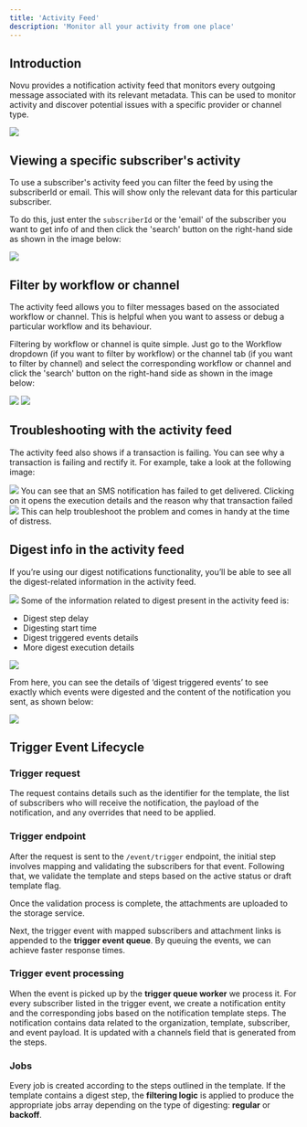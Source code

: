```yaml
---
title: 'Activity Feed'
description: 'Monitor all your activity from one place'
---
```


## Introduction
Novu provides a notification activity feed that monitors every outgoing message associated with its relevant metadata. This can be used to monitor activity and discover potential issues with a specific provider or channel type.

<Frame caption="Activity feed in Novu"><img src="/images/activity-feed.png" /> </Frame>

## Viewing a specific subscriber's activity

To use a subscriber's activity feed you can filter the feed by using the subscriberId or email. This will show only the relevant data for this particular subscriber.

To do this, just enter the `subscriberId` or the 'email' of the subscriber you want to get info of and then click the 'search' button on the right-hand side as shown in the image below:

<Frame caption="Viewing a specific subscriber's activity"><img src="/images/sub-activity.png" /> </Frame>

## Filter by workflow or channel

The activity feed allows you to filter messages based on the associated workflow or channel. This is helpful when you want to assess or debug a particular workflow and its behaviour.

Filtering by workflow or channel is quite simple. Just go to the Workflow dropdown (if you want to filter by workflow) or the channel tab (if you want to filter by channel) and select the corresponding workflow or channel and click the 'search' button on the right-hand side as shown in the image below:
<Frame caption="Filtering by workflow"><img src="/images/filtering-by-workflow.png" /> </Frame>
<Frame caption="Filtering by channel"><img src="/images/filtering-by-channel.png" /> </Frame>

## Troubleshooting with the activity feed

The activity feed also shows if a transaction is failing. You can see why a transaction is failing and rectify it. For example, take a look at the following image:
<Frame caption="Troubleshooting with the activity feed"><img src="/images/troubleshoot.png" /> </Frame>
You can see that an SMS notification has failed to get delivered. Clicking on it opens the execution details and the reason why that transaction failed

<Frame caption="Filtering by channel"><img src="/images/execution-details-for-sms.png" /> </Frame>
This can help troubleshoot the problem and comes in handy at the time of distress.

## Digest info in the activity feed

If you’re using our digest notifications functionality, you’ll be able to see all the digest-related information in the activity feed.
<Frame caption="Filtering by channel"><img src="/images/digest-info.png" /> </Frame>
Some of the information related to digest present in the activity feed is:

- Digest step delay
- Digesting start time
- Digest triggered events details
- More digest execution details

<Frame caption="Execution details for digest"><img src="/images/execution-details-for-digest.png" /> </Frame>

From here, you can see the details of ‘digest triggered events’ to see exactly which events were digested and the content of the notification you sent, as shown below:

<Frame caption="Digest execution detail shows which events were digested and the content of notification that was sent"><img src="/images/digest.gif" /> </Frame>

## Trigger Event Lifecycle

### **Trigger request**

The request contains details such as the identifier for the template, the list of subscribers who will receive the notification, the payload of the notification, and any overrides that need to be applied.

### Trigger endpoint

After the request is sent to the `/event/trigger` endpoint, the initial step involves mapping and validating the subscribers for that event. Following that, we validate the template and steps based on the active status or draft template flag.

Once the validation process is complete, the attachments are uploaded to the storage service.

Next, the trigger event with mapped subscribers and attachment links is appended to the **trigger event queue**. By queuing the events, we can achieve faster response times.

### **Trigger event processing**

When the event is picked up by the **trigger queue worker** we process it. For every subscriber listed in the trigger event, we create a notification entity and the corresponding jobs based on the notification template steps. The notification contains data related to the organization, template, subscriber, and event payload. It is updated with a channels field that is generated from the steps.

### **Jobs**

Every job is created according to the steps outlined in the template. If the template contains a digest step, the **filtering logic** is applied to produce the appropriate jobs array depending on the type of digesting: **regular** or **backoff**.
